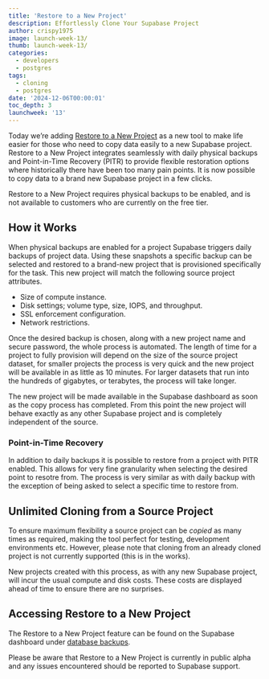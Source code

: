 ```yaml
---
title: 'Restore to a New Project'
description: Effortlessly Clone Your Supabase Project
author: crispy1975
image: launch-week-13/
thumb: launch-week-13/
categories:
  - developers
  - postgres
tags:
  - cloning
  - postgres
date: '2024-12-06T00:00:01'
toc_depth: 3
launchweek: '13'
---
```


Today we’re adding [Restore to a New Project](https://supabase.com/docs/guides/platform/backups#restore-to-a-new-project) as a new tool to make life easier for those who need to copy data easily to a new Supabase project. Restore to a New Project integrates seamlessly with daily physical backups and Point-in-Time Recovery (PITR) to provide flexible restoration options where historically there have been too many pain points. It is now possible to copy data to a brand new Supabase project in a few clicks.

<Admonition>

Restore to a New Project requires physical backups to be enabled, and is not available to customers who are currently on the free tier.

</Admonition>

## How it Works

When physical backups are enabled for a project Supabase triggers daily backups of project data. Using these snapshots a specific backup can be selected and restored to a brand-new project that is provisioned specifically for the task. This new project will match the following source project attributes.

- Size of compute instance.
- Disk settings; volume type, size, IOPS, and throughput.
- SSL enforcement configuration.
- Network restrictions.

Once the desired backup is chosen, along with a new project name and secure password, the whole process is automated. The length of time for a project to fully provision will depend on the size of the source project dataset, for smaller projects the process is very quick and the new project will be available in as little as 10 minutes. For larger datasets that run into the hundreds of gigabytes, or terabytes, the process will take longer.

The new project will be made available in the Supabase dashboard as soon as the copy process has completed. From this point the new project will behave exactly as any other Supabase project and is completely independent of the source.

### Point-in-Time Recovery

In addition to daily backups it is possible to restore from a project with PITR enabled. This allows for very fine granularity when selecting the desired point to resotre from. The process is very similar as with daily backup with the exception of being asked to select a specific time to restore from.

## Unlimited Cloning from a Source Project

To ensure maximum flexibility a source project can be _copied_ as many times as required, making the tool perfect for testing, development environments etc. However, please note that cloning from an already cloned project is not currently supported (this is in the works).

<Admonition>

New projects created with this process, as with any new Supabase project, will incur the usual compute and disk costs. These costs are displayed ahead of time to ensure there are no surprises.

</Admonition>

## Accessing Restore to a New Project

The Restore to a New Project feature can be found on the Supabase dashboard under [database backups](https://supabase.com/project/_/database/backups/restore-to-new-project).

<Admonition>

Please be aware that Restore to a New Project is currently in public alpha and any issues encountered should be reported to Supabase support.

</Admonition>
